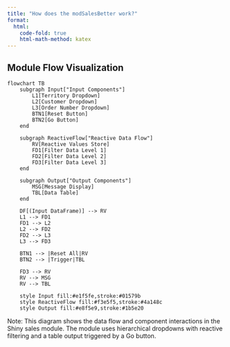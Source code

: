 ```yaml
---
title: "How does the modSalesBetter work?"
format:
  html:
    code-fold: true
    html-math-method: katex
---
```


## Module Flow Visualization

```mermaid
flowchart TB
    subgraph Input["Input Components"]
        L1[Territory Dropdown]
        L2[Customer Dropdown]
        L3[Order Number Dropdown]
        BTN1[Reset Button]
        BTN2[Go Button]
    end

    subgraph ReactiveFlow["Reactive Data Flow"]
        RV[Reactive Values Store]
        FD1[Filter Data Level 1]
        FD2[Filter Data Level 2]
        FD3[Filter Data Level 3]
    end

    subgraph Output["Output Components"]
        MSG[Message Display]
        TBL[Data Table]
    end

    DF[(Input DataFrame)] --> RV
    L1 --> FD1
    FD1 --> L2
    L2 --> FD2
    FD2 --> L3
    L3 --> FD3
    
    BTN1 --> |Reset All|RV
    BTN2 --> |Trigger|TBL
    
    FD3 --> RV
    RV --> MSG
    RV --> TBL

    style Input fill:#e1f5fe,stroke:#01579b
    style ReactiveFlow fill:#f3e5f5,stroke:#4a148c
    style Output fill:#e8f5e9,stroke:#1b5e20
```

Note: This diagram shows the data flow and component interactions in the Shiny sales module. The module uses hierarchical dropdowns with reactive filtering and a table output triggered by a Go button.
